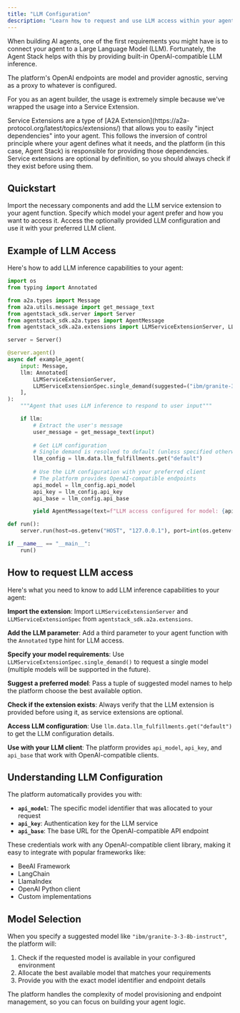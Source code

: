 ```yaml
---
title: "LLM Configuration"
description: "Learn how to request and use LLM access within your agent"
---
```


When building AI agents, one of the first requirements you might have is to connect your agent to a Large Language Model (LLM). Fortunately, the Agent Stack helps with this by providing built-in OpenAI-compatible LLM inference.

The platform's OpenAI endpoints are model and provider agnostic, serving as a proxy to whatever is configured.

For you as an agent builder, the usage is extremely simple because we've wrapped the usage into a Service Extension.

<Tip>
Service Extensions are a type of [A2A Extension](https://a2a-protocol.org/latest/topics/extensions/) that allows you to easily "inject dependencies" into your agent. This follows the inversion of control principle where your agent defines what it needs, and the platform (in this case, Agent Stack) is responsible for providing those dependencies.
</Tip>

<Warning>
Service extensions are optional by definition, so you should always check if they exist before using them.
</Warning>

## Quickstart

<Steps>
<Step title="Add LLM service extension to your agent">
Import the necessary components and add the LLM service extension to your agent function.
</Step>

<Step title="Configure your LLM request">
Specify which model your agent prefer and how you want to access it.
</Step>

<Step title="Use the LLM in your agent">
Access the optionally provided LLM configuration and use it with your preferred LLM client.
</Step>
</Steps>

## Example of LLM Access

Here's how to add LLM inference capabilities to your agent:

```python
import os
from typing import Annotated

from a2a.types import Message
from a2a.utils.message import get_message_text
from agentstack_sdk.server import Server
from agentstack_sdk.a2a.types import AgentMessage
from agentstack_sdk.a2a.extensions import LLMServiceExtensionServer, LLMServiceExtensionSpec

server = Server()

@server.agent()
async def example_agent(
    input: Message,
    llm: Annotated[
        LLMServiceExtensionServer,
        LLMServiceExtensionSpec.single_demand(suggested=("ibm/granite-3-3-8b-instruct",))
    ],
):
    """Agent that uses LLM inference to respond to user input"""

    if llm:
        # Extract the user's message
        user_message = get_message_text(input)
        
        # Get LLM configuration
        # Single demand is resolved to default (unless specified otherwise)
        llm_config = llm.data.llm_fulfillments.get("default")
        
        # Use the LLM configuration with your preferred client
        # The platform provides OpenAI-compatible endpoints
        api_model = llm_config.api_model
        api_key = llm_config.api_key
        api_base = llm_config.api_base

        yield AgentMessage(text=f"LLM access configured for model: {api_model}")

def run():
    server.run(host=os.getenv("HOST", "127.0.0.1"), port=int(os.getenv("PORT", 8000)))

if __name__ == "__main__":
    run()
```

## How to request LLM access

Here's what you need to know to add LLM inference capabilities to your agent:

**Import the extension**: Import `LLMServiceExtensionServer` and `LLMServiceExtensionSpec` from `agentstack_sdk.a2a.extensions`.

**Add the LLM parameter**: Add a third parameter to your agent function with the `Annotated` type hint for LLM access.

**Specify your model requirements**: Use `LLMServiceExtensionSpec.single_demand()` to request a single model (multiple models will be supported in the future).

**Suggest a preferred model**: Pass a tuple of suggested model names to help the platform choose the best available option.

**Check if the extension exists**: Always verify that the LLM extension is provided before using it, as service extensions are optional.

**Access LLM configuration**: Use `llm.data.llm_fulfillments.get("default")` to get the LLM configuration details.

**Use with your LLM client**: The platform provides `api_model`, `api_key`, and `api_base` that work with OpenAI-compatible clients.

## Understanding LLM Configuration

The platform automatically provides you with:

- **`api_model`**: The specific model identifier that was allocated to your request
- **`api_key`**: Authentication key for the LLM service
- **`api_base`**: The base URL for the OpenAI-compatible API endpoint

These credentials work with any OpenAI-compatible client library, making it easy to integrate with popular frameworks like:
- BeeAI Framework
- LangChain
- LlamaIndex
- OpenAI Python client
- Custom implementations

## Model Selection

When you specify a suggested model like `"ibm/granite-3-3-8b-instruct"`, the platform will:

1. Check if the requested model is available in your configured environment
2. Allocate the best available model that matches your requirements
3. Provide you with the exact model identifier and endpoint details

The platform handles the complexity of model provisioning and endpoint management, so you can focus on building your agent logic.
